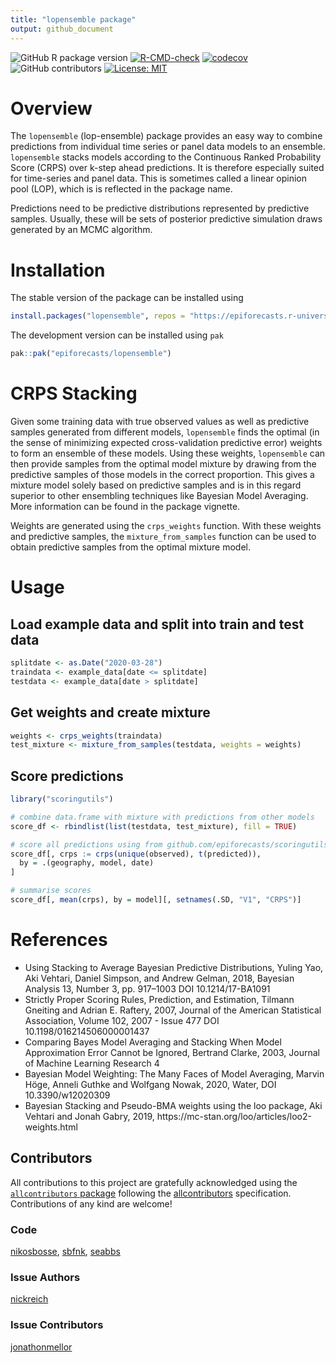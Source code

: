 ```yaml
---
title: "lopensemble package"
output: github_document
---
```


<!-- badges: start -->
![GitHub R package version](https://img.shields.io/github/r-package/v/epiforecasts/lopensemble)
[![R-CMD-check](https://github.com/epiforecasts/lopensemble/actions/workflows/R-CMD-check.yaml/badge.svg)](https://github.com/epiforecasts/lopensemble/actions/workflows/R-CMD-check.yaml)
[![codecov](https://codecov.io/github/epiforecasts/lopensemble/branch/main/graph/badge.svg?token=rYeyG3kFIa)](https://codecov.io/github/epiforecasts/lopensemble)
![GitHub contributors](https://img.shields.io/github/contributors/epiforecasts/lopensemble)
 [![License: MIT](https://img.shields.io/badge/License-MIT-yellow.svg)](https://opensource.org/licenses/MIT)
<!-- badges: end -->

# Overview
The `lopensemble` (lop-ensemble) package provides an easy way to combine predictions
from individual time series or panel data models to an 
ensemble. `lopensemble` stacks models according to the Continuous Ranked Probability 
Score (CRPS) over k-step ahead predictions. It is therefore especially
suited for time-series and panel data. This is sometimes called a linear opinion pool (LOP), which is is reflected in the package name. 

Predictions need to be predictive distributions represented by predictive samples.
Usually, these will be sets of posterior predictive simulation draws generated by an MCMC algorithm.

# Installation


The stable version of the package can be installed using
```r
install.packages("lopensemble", repos = "https://epiforecasts.r-universe.dev/")
```

The development version can be installed using `pak`
```r
pak::pak("epiforecasts/lopensemble")
```

# CRPS Stacking 
Given some training data with true observed values as well as predictive samples
generated from different models, `lopensemble` finds the optimal (in the sense of 
minimizing expected cross-validation predictive error) weights to form an
ensemble of these models. Using these weights, `lopensemble` can then provide
samples from the optimal model mixture by drawing from the predictive samples
of those models in the correct proportion. This gives a mixture model
solely based on predictive samples and is in this regard superior to other
ensembling techniques like Bayesian Model Averaging. More information 
can be found in the package vignette. 

Weights are generated using the `crps_weights` function. With these weights 
and predictive samples, the `mixture_from_samples` function can be used to obtain 
predictive samples from the optimal mixture model.

# Usage
## Load example data and split into train and test data
``` r
splitdate <- as.Date("2020-03-28")
traindata <- example_data[date <= splitdate]
testdata <- example_data[date > splitdate]
```


## Get weights and create mixture 
``` r
weights <- crps_weights(traindata)
test_mixture <- mixture_from_samples(testdata, weights = weights)
```

## Score predictions
``` r
library("scoringutils")

# combine data.frame with mixture with predictions from other models
score_df <- rbindlist(list(testdata, test_mixture), fill = TRUE)

# score all predictions using from github.com/epiforecasts/scoringutils
score_df[, crps := crps(unique(observed), t(predicted)),
  by = .(geography, model, date)
]

# summarise scores
score_df[, mean(crps), by = model][, setnames(.SD, "V1", "CRPS")]
```

# References
- Using Stacking to Average Bayesian Predictive Distributions, Yuling Yao, Aki Vehtari, Daniel Simpson, and Andrew Gelman, 2018, Bayesian Analysis 13, Number 3, pp. 917–1003 DOI 10.1214/17-BA1091
- Strictly Proper Scoring Rules, Prediction, and Estimation, 
Tilmann Gneiting and Adrian E. Raftery, 2007, Journal of the American
Statistical Association, Volume 102, 2007 - Issue 477 DOI 10.1198/016214506000001437
- Comparing Bayes Model Averaging and Stacking When Model Approximation Error Cannot be Ignored, 
Bertrand Clarke, 2003, Journal of Machine Learning Research 4
- Bayesian Model Weighting: The Many Faces of Model Averaging, 
Marvin Höge, Anneli Guthke and Wolfgang Nowak, 2020, Water, DOI 10.3390/w12020309
- Bayesian Stacking and Pseudo-BMA weights using the loo package, 
Aki Vehtari and Jonah Gabry, 2019, https://mc-stan.org/loo/articles/loo2-weights.html


Contributors
---



<!-- ALL-CONTRIBUTORS-LIST:START - Do not remove or modify this section -->
<!-- prettier-ignore-start -->
<!-- markdownlint-disable -->

All contributions to this project are gratefully acknowledged using the [`allcontributors` package](https://github.com/ropensci/allcontributors) following the [allcontributors](https://allcontributors.org) specification. Contributions of any kind are welcome!

### Code


<a href="https://github.com/epiforecasts/lopensemble/commits?author=nikosbosse">nikosbosse</a>, 
<a href="https://github.com/epiforecasts/lopensemble/commits?author=sbfnk">sbfnk</a>, 
<a href="https://github.com/epiforecasts/lopensemble/commits?author=seabbs">seabbs</a>



### Issue Authors


<a href="https://github.com/epiforecasts/lopensemble/issues?q=is%3Aissue+author%3Anickreich">nickreich</a>



### Issue Contributors


<a href="https://github.com/epiforecasts/lopensemble/issues?q=is%3Aissue+commenter%3Ajonathonmellor">jonathonmellor</a>


<!-- markdownlint-enable -->
<!-- prettier-ignore-end -->
<!-- ALL-CONTRIBUTORS-LIST:END -->


